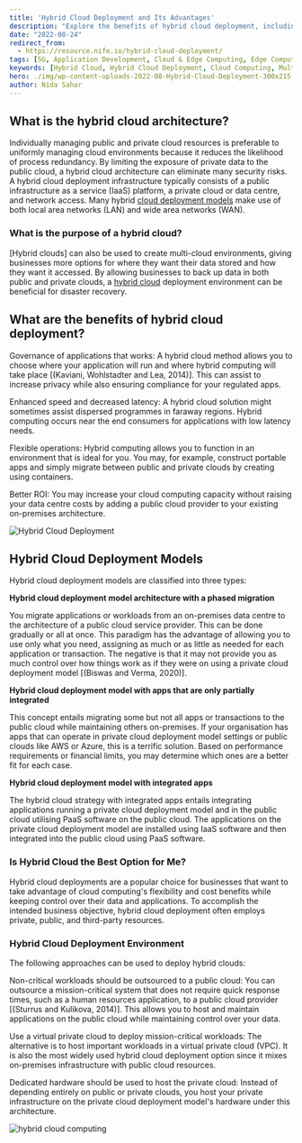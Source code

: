 ```yaml
---
title: 'Hybrid Cloud Deployment and Its Advantages'
description: "Explore the benefits of hybrid cloud deployment, including enhanced flexibility, improved ROI, and better disaster recovery options. Understand different hybrid cloud models and find out if it's the right choice for your business."
date: "2022-08-24"
redirect_from: 
  - https://resource.nife.io/hybrid-cloud-deployment/
tags: [5G, Application Development, Cloud & Edge Computing, Edge Computing, Hybrid Cloud, Hybrid Cloud Solutions, Nife]
keywords: [Hybrid Cloud, Hybrid Cloud Deployment, Cloud Computing, Multi-Cloud, Disaster Recovery, Cloud Migration, Public Cloud, Private Cloud, ROI, Latency Reduction]
hero: ./img/wp-content-uploads-2022-08-Hybrid-Cloud-Deployment-300x215.jpg
author: Nida Sahar
---
```


## What is the hybrid cloud architecture?

Individually managing public and private cloud resources is preferable to uniformly managing cloud environments because it reduces the likelihood of process redundancy. By limiting the exposure of private data to the public cloud, a hybrid cloud architecture can eliminate many security risks. A hybrid cloud deployment infrastructure typically consists of a public infrastructure as a service (IaaS) platform, a private cloud or data centre, and network access. Many hybrid [cloud deployment models](/blog/cloud-deployment-models-cloud-computing-platforms/) make use of both local area networks (LAN) and wide area networks (WAN).

### What is the purpose of a hybrid cloud?

[Hybrid clouds] can also be used to create multi-cloud environments, giving businesses more options for where they want their data stored and how they want it accessed. By allowing businesses to back up data in both public and private clouds, a [hybrid cloud](/blog/why-hybrid-cloud-an-overview-of-the-top-benefits-of-hybrid/) deployment environment can be beneficial for disaster recovery.

## What are the benefits of hybrid cloud deployment?

Governance of applications that works: A hybrid cloud method allows you to choose where your application will run and where hybrid computing will take place [(Kaviani, Wohlstadter and Lea, 2014)]. This can assist to increase privacy while also ensuring compliance for your regulated apps.

Enhanced speed and decreased latency: A hybrid cloud solution might sometimes assist dispersed programmes in faraway regions. Hybrid computing occurs near the end consumers for applications with low latency needs.

Flexible operations: Hybrid computing allows you to function in an environment that is ideal for you. You may, for example, construct portable apps and simply migrate between public and private clouds by creating using containers.

Better ROI: You may increase your cloud computing capacity without raising your data centre costs by adding a public cloud provider to your existing on-premises architecture.

![Hybrid Cloud Deployment](https://raw.githubusercontent.com/nifetency/nife-blog-content/main/blog/img/Hybrid-Cloud-Deployment-768x551.jpg)
<br/>


 
## Hybrid Cloud Deployment Models

Hybrid cloud deployment models are classified into three types:

**Hybrid cloud deployment model architecture with a phased migration**

You migrate applications or workloads from an on-premises data centre to the architecture of a public cloud service provider. This can be done gradually or all at once. This paradigm has the advantage of allowing you to use only what you need, assigning as much or as little as needed for each application or transaction. The negative is that it may not provide you as much control over how things work as if they were on using a private cloud deployment model [(Biswas and Verma, 2020)].

**Hybrid cloud deployment model with apps that are only partially integrated**

This concept entails migrating some but not all apps or transactions to the public cloud while maintaining others on-premises. If your organisation has apps that can operate in private cloud deployment model settings or public clouds like AWS or Azure, this is a terrific solution. Based on performance requirements or financial limits, you may determine which ones are a better fit for each case.

**Hybrid cloud deployment model with integrated apps**

The hybrid cloud strategy with integrated apps entails integrating applications running a private cloud deployment model and in the public cloud utilising PaaS software on the public cloud. The applications on the private cloud deployment model are installed using IaaS software and then integrated into the public cloud using PaaS software.

### Is Hybrid Cloud the Best Option for Me?

Hybrid cloud deployments are a popular choice for businesses that want to take advantage of cloud computing's flexibility and cost benefits while keeping control over their data and applications. To accomplish the intended business objective, hybrid cloud deployment often employs private, public, and third-party resources.

### Hybrid Cloud Deployment Environment

The following approaches can be used to deploy hybrid clouds:

Non-critical workloads should be outsourced to a public cloud: You can outsource a mission-critical system that does not require quick response times, such as a human resources application, to a public cloud provider [(Sturrus and Kulikova, 2014)]. This allows you to host and maintain applications on the public cloud while maintaining control over your data.

Use a virtual private cloud to deploy mission-critical workloads: The alternative is to host important workloads in a virtual private cloud (VPC). It is also the most widely used hybrid cloud deployment option since it mixes on-premises infrastructure with public cloud resources.

Dedicated hardware should be used to host the private cloud: Instead of depending entirely on public or private clouds, you host your private infrastructure on the private cloud deployment model's hardware under this architecture.



![hybrid cloud computing](https://raw.githubusercontent.com/nifetency/nife-blog-content/main/blog/img/hybrid-cloud-computing1.png)
<br/>


 
